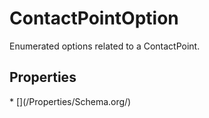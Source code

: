 
# ContactPointOption

Enumerated options related to a ContactPoint.

## Properties

<Grid>
* [](/Properties/Schema.org/)

</Grid>


